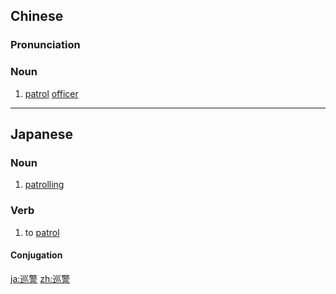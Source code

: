 ==Chinese==
{{zh-forms}}

===Pronunciation===
{{zh-pron
|m=xúnjǐng
|c=ceon4 ging2
|cat=n
}}

===Noun===
{{zh-noun}}

# [[patrol]] [[officer]]

----

==Japanese==
{{ja-kanjitab|じゅん|けい|yomi=on}}

===Noun===
{{ja-noun|じゅんけい}}

# [[patrolling]]

===Verb===
{{ja-verb-suru|じゅんけい}}

# to [[patrol]]

====Conjugation====
{{ja-suru|じゅんけい}}

[[ja:巡警]]
[[zh:巡警]]